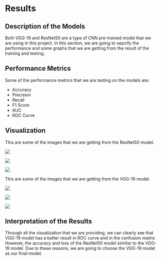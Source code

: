 # Results

## Description of the Models

Both VGG-19 and ResNet50 are a type of CNN pre-trained model that we are using in this project. In this section, we are going to sepcify the performance and some graphs that we are getting from the result of the training and testing.

## Performance Metrics

Some of the performance metrics that we are testing on the models are:

- Accuracy
- Precision
- Recall
- F1 Score
- AUC
- ROC Curve

## Visualization

This are some of the images that we are getting from the ResNet50 model.

![](./images/resnet_acc_loss.png)

![](./images/resnet_cm.png)

![](./images/resnet_roc.png)

This are some of the images that we are getting from the VGG-19 model.

![](./images/vgg_acc_loss.png)

![](./images/vgg_cm.png)

![](./images/vgg_roc.png)


## Interpretation of the Results 

Through all the visualization that we are providing, we can clearly see that VGG-19 model has a better result in ROC curve and in the confusion matrix. However, the accuracy and loss of the ResNet50 model similiar to the VGG-19 model. Due to these reasons, we are going to choose the VGG-19 model as our final model.



